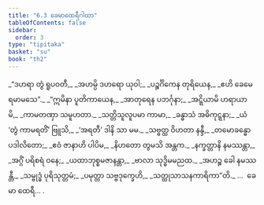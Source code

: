 ```yaml
---
title: "6.3 ခေမာထေရီဂါထာ"
tableOfContents: false
sidebar:
  order: 3
type: "tipitaka"
basket: "su"
book: "th2"
---
```



<DynamicBreadcrumb />

<Division number="139" book="th2" e="ch" v="19" p="395">

<Paragraph number="196" type="verses" book="th2">
_“ဒဟရာ တွံ ရူပဝတီ,_  
_အဟမ္ပိ ဒဟရော ယုဝါ;_  
_ပဉ္စင်္ဂိကေန တုရိယေန,_  
_ဧဟိ ခေမေ ရမာမသေ”._  

</Paragraph>

</Division>
<Division number="140" book="th2" e="ch" v="19" p="395">

<Paragraph number="197" type="verses" book="th2">
_“ဣမိနာ ပူတိကာယေန,_  
_အာတုရေန ပဘင်္ဂုနာ;_  
_အဋ္ဋိယာမိ ဟရာယာမိ,_  
_ကာမတဏှာ သမူဟတာ._  

</Paragraph>

</Division>
<Division number="141" book="th2" e="ch" v="19" p="395">

<Paragraph number="198" type="verses" book="th2">
_သတ္တိသူလူပမာ ကာမာ,_  
_ခန္ဓာသံ အဓိကုဋ္ဋနာ;_  
_ယံ ‘တွံ ကာမရတိံ’ ဗြူသိ,_  
_‘အရတီ’ ဒါနိ သာ မမ._  

</Paragraph>

</Division>
<Division number="142" book="th2" e="ch" v="19" p="395">

<Paragraph number="199" type="verses" book="th2">
_သဗ္ဗတ္ထ ဝိဟတာ နန္ဒီ,_  
_တမောခန္ဓော ပဒါလိတော;_  
_ဧဝံ ဇာနာဟိ ပါပိမ,_  
_နိဟတော တွမသိ အန္တက._  

</Paragraph>

</Division>
<Division number="143" book="th2" e="ch" v="19" p="395">

<Paragraph number="200" type="verses" book="th2">
_နက္ခတ္တာနိ နမဿန္တာ,_  
_အဂ္ဂိံ ပရိစရံ ဝနေ;_  
_ယထာဘုစ္စမဇာနန္တာ,_  
_ဗာလာ သုဒ္ဓိမမညထ._  

</Paragraph>

</Division>
<Division number="144" book="th2" e="ch" v="19" p="395">

<Paragraph number="201" type="verses" book="th2">
_အဟဉ္စ ခေါ နမဿန္တီ,_  
_သမ္ဗုဒ္ဓံ ပုရိသုတ္တမံ;_  
_ပမုတ္တာ သဗ္ဗဒုက္ခေဟိ,_  
_သတ္ထုသာသနကာရိကာ”တိ._  


</Paragraph>
</Division>

<Paragraph number="202" type="center" book="th2">
…  ခေမာ ထေရီ… .
</Paragraph>